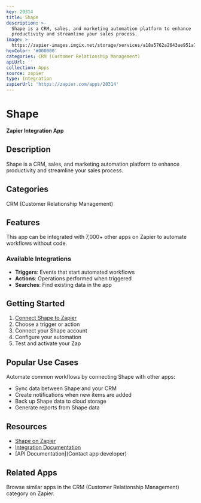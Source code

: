 ```yaml
---
key: 20314
title: Shape
description: >-
  Shape is a CRM, sales, and marketing automation platform to enhance
  productivity and streamline your sales process.
image: >-
  https://zapier-images.imgix.net/storage/services/a18a5762a2643ae951a742232e55099b.png?auto=format%2Ccompress&ixlib=python-3.0.0&q=50
hexColor: '#000000'
categories: CRM (Customer Relationship Management)
apiUrl: ''
collection: Apps
source: zapier
type: Integration
zapierUrl: 'https://zapier.com/apps/20314'
---
```

# Shape

**Zapier Integration App**

## Description

Shape is a CRM, sales, and marketing automation platform to enhance productivity and streamline your sales process.

## Categories

CRM (Customer Relationship Management)

## Features

This app can be integrated with 7,000+ other apps on Zapier to automate workflows without code.

### Available Integrations

- **Triggers**: Events that start automated workflows
- **Actions**: Operations performed when triggered
- **Searches**: Find existing data in the app

## Getting Started

1. [Connect Shape to Zapier](https://zapier.com/apps/20314)
2. Choose a trigger or action
3. Connect your Shape account
4. Configure your automation
5. Test and activate your Zap

## Popular Use Cases

Automate common workflows by connecting Shape with other apps:

- Sync data between Shape and your CRM
- Create notifications when new items are added
- Back up Shape data to cloud storage
- Generate reports from Shape data

## Resources

- [Shape on Zapier](https://zapier.com/apps/20314)
- [Integration Documentation](https://zapier.com/apps/20314/integrations)
- [API Documentation](Contact app developer)

## Related Apps

Browse similar apps in the CRM (Customer Relationship Management) category on Zapier.
